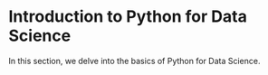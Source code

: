 # Introduction to Python for Data Science

In this section, we delve into the basics of Python for Data Science. 


